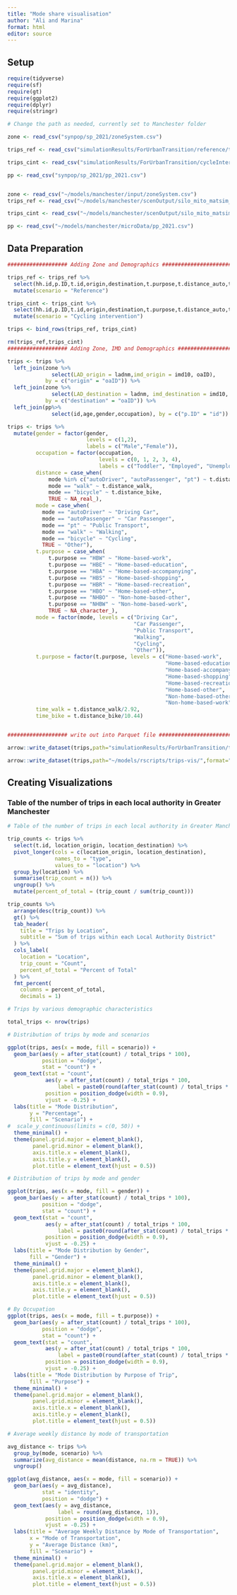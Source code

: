 ```yaml
---
title: "Mode share visualisation"
author: "Ali and Marina"
format: html
editor: source
---
```


## Setup
```r
require(tidyverse)
require(sf)
require(gt)
require(ggplot2)
require(dplyr)
require(stringr)

# Change the path as needed, currently set to Manchester folder

zone <- read_csv("synpop/sp_2021/zoneSystem.csv")

trips_ref <- read_csv("simulationResults/ForUrbanTransition/reference/travel_demand_mito/trips.csv")

trips_cint <- read_csv("simulationResults/ForUrbanTransition/cycleIntervention/travel_demand_mito/trips.csv")

pp <- read_csv("synpop/sp_2021/pp_2021.csv")


zone <- read_csv("~/models/manchester/input/zoneSystem.csv")
trips_ref <- read_csv("~/models/manchester/scenOutput/silo_mito_matsim_base_UT/2021/microData/trips.csv")

trips_cint <- read_csv("~/models/manchester/scenOutput/silo_mito_matsim_cycleIntervention_UT/2021/microData/trips.csv")

pp <- read_csv("~/models/manchester/microData/pp_2021.csv")
```

## Data Preparation

```r

################### Adding Zone and Demographics ########################

trips_ref <- trips_ref %>% 
  select(hh.id,p.ID,t.id,origin,destination,t.purpose,t.distance_auto,t.distance_walk,t.distance_bike,time_auto,time_pt,mode)%>%
  mutate(scenario = "Reference")

trips_cint <- trips_cint %>% 
  select(hh.id,p.ID,t.id,origin,destination,t.purpose,t.distance_auto,t.distance_walk,t.distance_bike,time_auto,time_pt,mode)%>%
  mutate(scenario = "Cycling intervention")

trips <- bind_rows(trips_ref, trips_cint)

rm(trips_ref,trips_cint)
################### Adding Zone, IMD and Demographics ########################

trips <- trips %>% 
  left_join(zone %>% 
              select(LAD_origin = ladnm,imd_origin = imd10, oaID),
            by = c("origin" = "oaID")) %>% 
  left_join(zone %>% 
              select(LAD_destination = ladnm, imd_destination = imd10, oaID),
            by = c("destination" = "oaID")) %>% 
  left_join(pp%>%
              select(id,age,gender,occupation), by = c("p.ID" = "id")) 

trips <- trips %>% 
  mutate(gender = factor(gender,
                         levels = c(1,2),
                         labels = c("Male","Female")),
         occupation = factor(occupation,
                             levels = c(0, 1, 2, 3, 4),
                             labels = c("Toddler", "Employed", "Unemployed", "Student", "Retiree")),
         distance = case_when(
             mode %in% c("autoDriver", "autoPassenger", "pt") ~ t.distance_auto,
             mode == "walk" ~ t.distance_walk,
             mode == "bicycle" ~ t.distance_bike,
             TRUE ~ NA_real_),
         mode = case_when(
           mode == "autoDriver" ~ "Driving Car",
           mode == "autoPassenger" ~ "Car Passenger",
           mode == "pt" ~ "Public Transport",
           mode == "walk" ~ "Walking",
           mode == "bicycle" ~ "Cycling",
           TRUE ~ "Other"),
         t.purpose = case_when(
             t.purpose == "HBW" ~ "Home-based-work",
             t.purpose == "HBE" ~ "Home-based-education",
             t.purpose == "HBA" ~ "Home-based-accompanying",
             t.purpose == "HBS" ~ "Home-based-shopping",
             t.purpose == "HBR" ~ "Home-based-recreation",
             t.purpose == "HBO" ~ "Home-based-other",
             t.purpose == "NHBO" ~ "Non-home-based-other",
             t.purpose == "NHBW" ~ "Non-home-based-work",
             TRUE ~ NA_character_),
         mode = factor(mode, levels = c("Driving Car", 
                                        "Car Passenger", 
                                        "Public Transport", 
                                        "Walking", 
                                        "Cycling", 
                                        "Other")),
         t.purpose = factor(t.purpose, levels = c("Home-based-work", 
                                                  "Home-based-education", 
                                                  "Home-based-accompanying", 
                                                  "Home-based-shopping", 
                                                  "Home-based-recreation", 
                                                  "Home-based-other", 
                                                  "Non-home-based-other", 
                                                  "Non-home-based-work")),
         time_walk = t.distance_walk/2.92,
         time_bike = t.distance_bike/10.44) 


################### write out into Parquet file ########################

arrow::write_dataset(trips,path="simulationResults/ForUrbanTransition/trips_vis",format="parquet")

arrow::write_dataset(trips,path="~/models/rscripts/trips-vis/",format="parquet")
```

## Creating Visualizations

### Table of the number of trips in each local authority in Greater Manchester

```r
# Table of the number of trips in each local authority in Greater Manchester

trip_counts <- trips %>%
  select(t.id, location_origin, location_destination) %>%
  pivot_longer(cols = c(location_origin, location_destination),
               names_to = "type",
               values_to = "location") %>%
  group_by(location) %>%
  summarise(trip_count = n()) %>% 
  ungroup() %>% 
  mutate(percent_of_total = (trip_count / sum(trip_count)))

trip_counts %>%
  arrange(desc(trip_count)) %>% 
  gt() %>%
  tab_header(
    title = "Trips by Location",
    subtitle = "Sum of trips within each Local Authority District"
  ) %>%
  cols_label(
    location = "Location",
    trip_count = "Count",
    percent_of_total = "Percent of Total"
  ) %>% 
  fmt_percent(
    columns = percent_of_total,
    decimals = 1)

# Trips by various demographic characteristics

total_trips <- nrow(trips)

# Distribution of trips by mode and scenarios 

ggplot(trips, aes(x = mode, fill = scenario)) +
  geom_bar(aes(y = after_stat(count) / total_trips * 100), 
           position = "dodge", 
           stat = "count") + 
  geom_text(stat = "count", 
            aes(y = after_stat(count) / total_trips * 100, 
                label = paste0(round(after_stat(count) / total_trips * 100, 1), "%")),
            position = position_dodge(width = 0.9), 
            vjust = -0.25) + 
  labs(title = "Mode Distribution",
       y = "Percentage",
       fill = "Scenario") +
#  scale_y_continuous(limits = c(0, 50)) +  
  theme_minimal() +
  theme(panel.grid.major = element_blank(),
        panel.grid.minor = element_blank(),
        axis.title.x = element_blank(),
        axis.title.y = element_blank(),
        plot.title = element_text(hjust = 0.5))

# Distribution of trips by mode and gender

ggplot(trips, aes(x = mode, fill = gender)) +
  geom_bar(aes(y = after_stat(count) / total_trips * 100), 
           position = "dodge", 
           stat = "count") + 
  geom_text(stat = "count", 
            aes(y = after_stat(count) / total_trips * 100, 
                label = paste0(round(after_stat(count) / total_trips * 100, 1), "%")),
            position = position_dodge(width = 0.9), 
            vjust = -0.25) + 
  labs(title = "Mode Distribution by Gender",
       fill = "Gender") +
  theme_minimal() +
  theme(panel.grid.major = element_blank(),
        panel.grid.minor = element_blank(),
        axis.title.x = element_blank(),
        axis.title.y = element_blank(),
        plot.title = element_text(hjust = 0.5))

# By Occupation
ggplot(trips, aes(x = mode, fill = t.purpose)) +
  geom_bar(aes(y = after_stat(count) / total_trips * 100), 
           position = "dodge", 
           stat = "count") + 
  geom_text(stat = "count", 
            aes(y = after_stat(count) / total_trips * 100, 
                label = paste0(round(after_stat(count) / total_trips * 100, 1), "%")),
            position = position_dodge(width = 0.9), 
            vjust = -0.25) + 
  labs(title = "Mode Distribution by Purpose of Trip",
       fill = "Purpose") +
  theme_minimal() +
  theme(panel.grid.major = element_blank(),
        panel.grid.minor = element_blank(),
        axis.title.x = element_blank(),
        axis.title.y = element_blank(),
        plot.title = element_text(hjust = 0.5))

# Average weekly distance by mode of transportation

avg_distance <- trips %>%
  group_by(mode, scenario) %>%
  summarize(avg_distance = mean(distance, na.rm = TRUE)) %>%
  ungroup()

ggplot(avg_distance, aes(x = mode, fill = scenario)) +
  geom_bar(aes(y = avg_distance),
           stat = "identity", 
           position = "dodge") +
  geom_text(aes(y = avg_distance, 
                label = round(avg_distance, 1)), 
            position = position_dodge(width = 0.9), 
            vjust = -0.25) +
  labs(title = "Average Weekly Distance by Mode of Transportation",
       x = "Mode of Transportation",
       y = "Average Distance (km)",
       fill = "Scenario") +
  theme_minimal() +
  theme(panel.grid.major = element_blank(),
        panel.grid.minor = element_blank(),
        axis.title.x = element_blank(),
        plot.title = element_text(hjust = 0.5))

```

